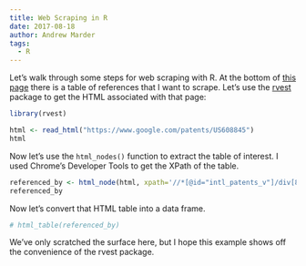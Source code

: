 ```yaml
---
title: Web Scraping in R
date: 2017-08-18
author: Andrew Marder
tags:
  - R
---
```


Let's walk through some steps for web scraping with R. At the bottom of [this page](https://www.google.com/patents/US608845) there is a table of references that I want to scrape. Let's use the [rvest](https://github.com/hadley/rvest) package to get the HTML associated with that page:

```r
library(rvest)

html <- read_html("https://www.google.com/patents/US608845")
html
```

Now let's use the `html_nodes()` function to extract the table of interest. I used Chrome's Developer Tools to get the XPath of the table.

```r
referenced_by <- html_node(html, xpath='//*[@id="intl_patents_v"]/div[8]/table')
referenced_by
```

Now let's convert that HTML table into a data frame.

```r
# html_table(referenced_by)
```

We've only scratched the surface here, but I hope this example shows off the convenience of the rvest package.

